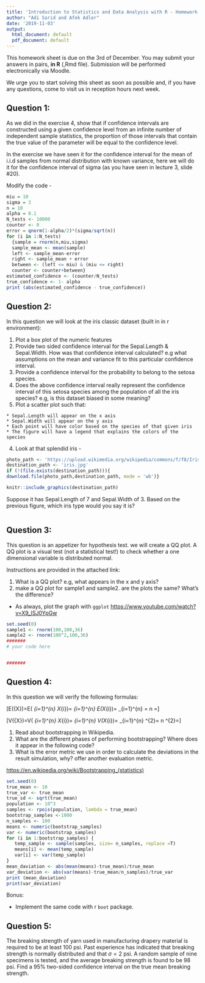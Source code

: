 ```yaml
---
title: 'Introduction to Statistics and Data Analysis with R - Homework #2'
author: "Adi Sarid and Afek Adler"
date: '2019-11-03'
output:
  html_document: default
  pdf_document: default
---
```


This homework sheet is due on the 3rd of December. You may submit your answers in pairs, **in R** (,Rmd file).
Submission will be performed electronically via Moodle.

We urge you to start solving this sheet as soon as possible and, if you have any questions, come to visit us in reception hours next week.

## Question 1:

As we did in the exercise 4, show that if confidence intervals are constructed using a given confidence level from an infinite number of independent sample statistics, the proportion of those intervals that contain the true value of the parameter will be equal to the confidence level. 

In the exercise we have seen it for the confidence interval for the mean of i.i.d samples from normal distribution with known variance, here we will do it for the confidence interval of sigma (as you have seen in lecture 3, slide #20).

Modify the code - 

``` r
miu = 10
sigma = 3
n = 10
alpha = 0.1
N_tests <- 10000
counter <- 0
error = qnorm(1-alpha/2)*(sigma/sqrt(n))
for (i in 1:N_tests)
  {sample = rnorm(n,miu,sigma)
  sample_mean <- mean(sample)
  left <- sample_mean-error 
  right <- sample_mean + error
  between <- (left <= miu) & (miu <= right)
  counter <- counter+between}
estimated_confidence <- (counter/N_tests)
true_confidence <- 1- alpha
print (abs(estimated_confidence - true_confidence))
```


## Question 2:
In this question we will look at the iris classic dataset (built in in r environment):

  1. Plot a box plot of the numeric features
  2. Provide two sided confidence interval for the Sepal.Length & Sepal.Width. How was that confidence interval calculated? e.g what assumptions on the mean and variance fit to this particular confidence interval. 
  3. Provide a confidence interval for the probability to belong to the setosa species.  
  4. Does the above confidence interval really represent the confidence interval of this setosa species among the population of all the iris species? e.g, is this dataset biased in some meaning?
  5. Plot a scatter plot such that:
  
    * Sepal.Length will appear on the x axis 
    * Sepal.Width will appear on the y axis
    * Each point will have color based on the species of that given iris
    * The figure will have a legend that explains the colors of the species 
  4. Look at that splendid iris -
  ```r
photo_path <- 'https://upload.wikimedia.org/wikipedia/commons/f/f8/Iris_virginica_2.jpg'
destination_path <- 'iris.jpg'
if (!(file.exists(destination_path))){
download.file(photo_path,destination_path, mode = 'wb')}
```

```r
knitr::include_graphics(destination_path)
```


Suppose it has Sepal.Length of 7 and Sepal.Width of 3.
Based on the previous figure, which iris type would you say it is?


``` r


```

## Question 3:
This question is an appetizer for hypothesis test. we will create a QQ plot.
A QQ plot is a visual test (not a statistical test!) to check whether a one dimensional variable is distributed normal.

Instructions are provided in the attached link:

  1. What is a QQ plot? e.g, what appears in the x and y axis?
  2. make a QQ plot for sample1 and sample2. are the plots the same? What's the difference?
* As always, plot the graph with `ggplot`
[https://www.youtube.com/watch?v=X9_ISJ0YpGw](explanation)



``` r
set.seed(0)
sample1 <- rnorm(100,100,36)
sample2 <- rnorm(100^2,100,36)
####### 
# your code here


#######
```


## Question 4:
In this question we will verify the following formulas:

\[E(\bar{X})=E\left(\frac{1}{n} \sum_{i=1}^{n} X_{i}\right)=\frac{1}{n} \sum_{i=1}^{n} E\left(X_{i}\right)=\frac{1}{n} \sum_{i=1}^{n} \mu=\frac{1}{n} \cdot n \mu=\mu\]

\[V(\bar{X})=V\left(\frac{1}{n} \sum_{i=1}^{n} X_{i}\right)=\frac{1}{n^{2}} \sum_{i=1}^{n} V\left(X_{i}\right)=\frac{1}{n^{2}} \sum_{i=1}^{n} \sigma^{2}=\frac{1}{n^{2}} \cdot n \sigma^{2}=\frac{\sigma^{2}}{n}\]

1. Read about bootstrapping in Wikipedia.
2. What are the different phases of performing bootstrapping? Where does it appear in the following code?
2. What is the error metric we use in order to calculate the deviations in the result simulation, why? offer another evaluation metric.

[https://en.wikipedia.org/wiki/Bootstrapping_(statistics)](bootstrapping)

``` r
set.seed(0)
true_mean <- 10
true_var <- true_mean
true_sd <- sqrt(true_mean)
population <- 10^3
samples <- rpois(population, lambda = true_mean)
bootstrap_samples <-1000
n_samples <- 100
means <- numeric(bootstrap_samples)
var <- numeric(bootstrap_samples)
for (i in 1:bootstrap_samples) { 
   temp_sample <- sample(samples, size= n_samples, replace =T)
   means[i] <- mean(temp_sample)
   var[i] <- var(temp_sample)
} 
mean_daviation <- abs(mean(means)-true_mean)/true_mean
var_deviation <- abs(var(means)-true_mean/n_samples)/true_var
print (mean_daviation)
print(var_deviation)
```

Bonus:
  
  * Implement the same code with r `boot` package. 


## Question 5:
The breaking strength of yarn used in manufacturing
drapery material is required to be at least 100 psi. Past experience
has indicated that breaking strength is normally distributed
and that $\sigma = 2$  psi. A random sample of nine specimens
is tested, and the average breaking strength is found to be 98
psi. Find a 95% two-sided confidence interval on the true
mean breaking strength.